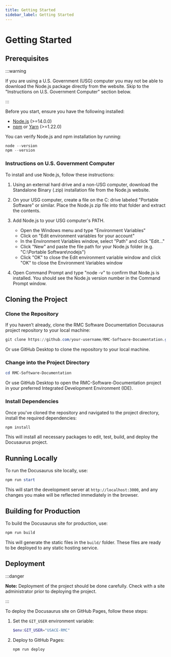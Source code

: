 ```yaml
---
title: Getting Started
sidebar_label: Getting Started
---
```


# Getting Started

## Prerequisites

:::warning

If you are using a U.S. Government (USG) computer you may not be able to download the Node.js package directly from the website.
Skip to the "Instructions on U.S. Government Computer" section below.

:::

Before you start, ensure you have the following installed:

- [Node.js](https://nodejs.org/) (>=14.0.0)
- [npm](https://npmjs.com/) or [Yarn](https://yarnpkg.com/) (>=1.22.0)

You can verify Node.js and npm installation by running:

```powershell
node --version
npm --version
```

### Instructions on U.S. Government Computer

To install and use Node.js, follow these instructions:

1. Using an external hard drive and a non-USG computer, download the Standalone Binary (.zip) installation file from the Node.js website.

2. On your USG computer, create a file on the C: drive labeled "Portable Software" or similar. Place the Node.js zip file into that folder and extract the contents.

3. Add Node.js to your USG computer's PATH.

   - Open the Windows menu and type "Environment Variables"
   - Click on "Edit environment variables for your account"
   - In the Environment Variables window, select "Path" and click "Edit..."
   - Click "New" and paste the file path for your Node.js folder (e.g. "C:\Portable Software\nodejs")
   - Click "OK" to close the Edit environment variable window and click "OK" to close the Environment Variables window

4. Open Command Prompt and type "node -v" to confirm that Node.js is installed. You should see the Node.js version number in the Command Prompt window.

## Cloning the Project

### Clone the Repository

If you haven’t already, clone the RMC Software Documentation Docusaurus project repository to your local machine:

```powershell
git clone https://github.com/your-username/RMC-Software-Documentation.git
```

Or use GitHub Desktop to clone the repository to your local machine.

### Change into the Project Directory

```powershell
cd RMC-Software-Documentation
```

Or use GitHub Desktop to open the RMC-Software-Documentation project in your preferred Integrated Development Environment (IDE).

### Install Dependencies

Once you've cloned the repository and navigated to the project directory, install the required dependencies:

```powershell
npm install
```

This will install all necessary packages to edit, test, build, and deploy the Docusaurus project.

## Running Locally

To run the Docusaurus site locally, use:

```powershell
npm run start
```

This will start the development server at `http://localhost:3000`, and any changes you make will be reflected immediately in the browser.

## Building for Production

To build the Docusaurus site for production, use:

```powershell
npm run build
```

This will generate the static files in the `build/` folder. These files are ready to be deployed to any static hosting service.

## Deployment

:::danger

**Note:** Deployment of the project should be done carefully.
Check with a site administrator prior to deploying the project.

:::

To deploy the Docusaurus site on GitHub Pages, follow these steps:

1. Set the `GIT_USER` environment variable:

   ```powershell
   $env:GIT_USER="USACE-RMC"
   ```

2. Deploy to GitHub Pages:

   ```powershell
   npm run deploy
   ```
